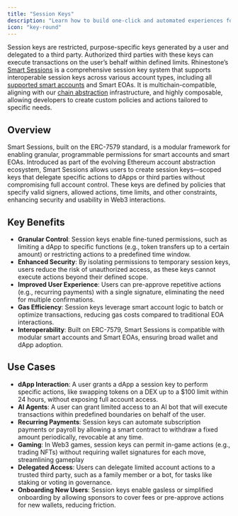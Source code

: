 ```yaml
---
title: "Session Keys"
description: "Learn how to build one-click and automated experiences for your users" 
icon: "key-round"
---
```


Session keys are restricted, purpose-specific keys generated by a user and delegated to a third party. Authorized third parties with these keys can execute transactions on the user’s behalf within defined limits. Rhinestone’s [Smart Sessions](../../sdk/smart-sessions/introduction) is a comprehensive session key system that supports interoperable session keys across various account types, including all [supported smart accounts](../introduction/supported-smart-accounts) and Smart EOAs. It is multichain-compatible, aligning with our [chain abstraction](./chain-abstraction) infrastructure, and highly composable, allowing developers to create custom policies and actions tailored to specific needs.

## Overview

Smart Sessions, built on the ERC-7579 standard, is a modular framework for enabling granular, programmable permissions for smart accounts and smart EOAs. Introduced as part of the evolving Ethereum account abstraction ecosystem, Smart Sessions allows users to create session keys—scoped keys that delegate specific actions to dApps or third parties without compromising full account control. These keys are defined by policies that specify valid signers, allowed actions, time limits, and other constraints, enhancing security and usability in Web3 interactions.

## Key Benefits

* **Granular Control**: Session keys enable fine-tuned permissions, such as limiting a dApp to specific functions (e.g., token transfers up to a certain amount) or restricting actions to a predefined time window.  
* **Enhanced Security**: By isolating permissions to temporary session keys, users reduce the risk of unauthorized access, as these keys cannot execute actions beyond their defined scope.  
* **Improved User Experience**: Users can pre-approve repetitive actions (e.g., recurring payments) with a single signature, eliminating the need for multiple confirmations.  
* **Gas Efficiency**: Session keys leverage smart account logic to batch or optimize transactions, reducing gas costs compared to traditional EOA interactions.  
* **Interoperability**: Built on ERC-7579, Smart Sessions is compatible with modular smart accounts and Smart EOAs, ensuring broad wallet and dApp adoption.

## Use Cases

* **dApp Interaction**: A user grants a dApp a session key to perform specific actions, like swapping tokens on a DEX up to a $100 limit within 24 hours, without exposing full account access.  
* **AI Agents**: A user can grant limited access to an AI bot that will execute transactions within predefined boundaries on behalf of the user.  
* **Recurring Payments**: Session keys can automate subscription payments or payroll by allowing a smart contract to withdraw a fixed amount periodically, revocable at any time.  
* **Gaming**: In Web3 games, session keys can permit in-game actions (e.g., trading NFTs) without requiring wallet signatures for each move, streamlining gameplay  
* **Delegated Access**: Users can delegate limited account actions to a trusted third party, such as a family member or a bot, for tasks like staking or voting in governance.  
* **Onboarding New Users**: Session keys enable gasless or simplified onboarding by allowing sponsors to cover fees or pre-approve actions for new wallets, reducing friction.
